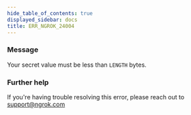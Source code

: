 ```yaml
---
hide_table_of_contents: true
displayed_sidebar: docs
title: ERR_NGROK_24004
---
```


### Message

Your secret value must be less than `LENGTH` bytes.

### Further help

If you're having trouble resolving this error, please reach out to [support@ngrok.com](mailto:support@ngrok.com?subject=Help%20with%20ERR_NGROK_24004)
